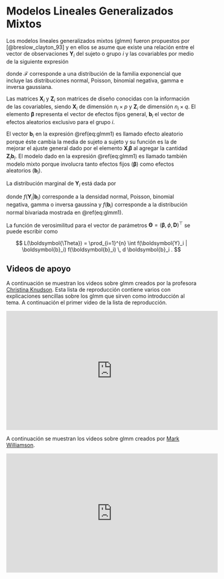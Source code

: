 # Modelos Lineales Generalizados Mixtos {#glmm}

Los modelos lineales generalizados mixtos (glmm) fueron propuestos por [@breslow_clayton_93] y en ellos se asume que existe una relación entre el vector de observaciones $\boldsymbol{Y}_i$ del sujeto o grupo $i$ y las covariables por medio de la siguiente expresión 

\begin{equation}
\begin{aligned}
\boldsymbol{Y}_i \mid \boldsymbol{b}_i &\sim \mathcal{F}(\boldsymbol{X}_i \boldsymbol{\beta} + \boldsymbol{Z}_i \boldsymbol{b}_i, \phi), \\
\boldsymbol{b}_i &\sim \mathcal{N}(\boldsymbol{0}, \boldsymbol{D}),
\end{aligned}
(\#eq:glmm1)
\end{equation}

donde $\mathcal{F}$ corresponde a una distribución de la familia exponencial que incluye las distribuciones normal, Poisson, binomial negativa, gamma e inversa gaussiana.

Las matrices $\boldsymbol{X}_i$ y $\boldsymbol{Z}_i$ son matrices de diseño conocidas con la información de las covariables, siendo $\boldsymbol{X}_i$ de dimensión $n_i \times p$ y $\boldsymbol{Z}_i$ de dimensión $n_i \times q$. El elemento $\boldsymbol{\beta}$ representa el vector de efectos fijos general, $\boldsymbol{b}_i$ el vector de efectos aleatorios exclusivo para el grupo $i$.

El vector $\boldsymbol{b}_i$ en la expresión \@ref(eq:glmm1) es llamado efecto aleatorio porque éste cambia la media de sujeto a sujeto y su función es la de mejorar el ajuste general dado por el elemento $\boldsymbol{X}_i \boldsymbol{\beta}$ al agregar la cantidad $\boldsymbol{Z}_i \boldsymbol{b}_i$. El modelo dado en la expresión \@ref(eq:glmm1) es llamado también modelo mixto porque involucra tanto efectos fijos ($\boldsymbol{\beta}$) como efectos aleatorios ($\boldsymbol{b}_i$).

La distribución marginal de $\boldsymbol{Y}_i$ está dada por

\begin{equation}
f_i(\boldsymbol{Y}_i) = \int f(\boldsymbol{Y}_i | \boldsymbol{b}_i) f(\boldsymbol{b}_i) \, d \boldsymbol{b}_i
\end{equation}

donde $f(\boldsymbol{Y}_i | \boldsymbol{b}_i)$ corresponde a la densidad normal, Poisson, binomial negativa, gamma o inversa gaussina y $f(\boldsymbol{b}_i)$ corresponde a la distribución normal bivariada mostrada en \@ref(eq:glmm1).

La función de verosimilitud para el vector de parámetros $\boldsymbol{\Theta}=(\boldsymbol{\beta}, \phi, \boldsymbol{D})^\top$ se puede escribir como

$$
L(\boldsymbol{\Theta}) = \prod_{i=1}^{n} \int f(\boldsymbol{Y}_i | \boldsymbol{b}_i) f(\boldsymbol{b}_i) \, d \boldsymbol{b}_i .
$$

## Videos de apoyo

A continuación se muestran los videos sobre glmm creados por la profesora [Christina Knudson](https://cknudson.com/). Esta lista de reproducción contiene varios con explicaciones sencillas sobre los glmm que sirven como introducción al tema. A continuación el primer video de la lista de reproducción.

<iframe width="560" height="315" src="https://www.youtube.com/embed/98mYx2Pa74k" title="YouTube video player" frameborder="0" allow="accelerometer; autoplay; clipboard-write; encrypted-media; gyroscope; picture-in-picture" allowfullscreen></iframe>


A continuación se muestran los videos sobre glmm creados por [Mark Williamson](https://www.youtube.com/channel/UCwzN8tWciVw743qzxG0NIjA/featured).

<iframe width="560" height="315" src="https://www.youtube.com/embed/nh6zh9sN3As" title="YouTube video player" frameborder="0" allow="accelerometer; autoplay; clipboard-write; encrypted-media; gyroscope; picture-in-picture" allowfullscreen></iframe>
